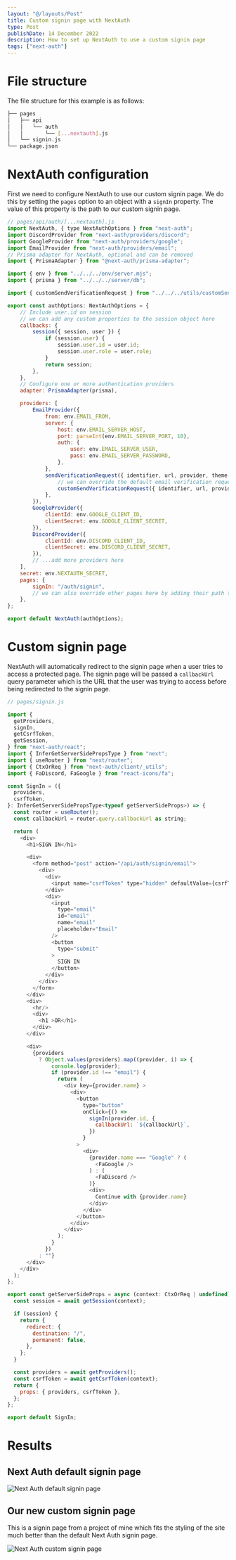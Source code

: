 ```yaml
---
layout: "@/layouts/Post"
title: Custom signin page with NextAuth
type: Post
publishDate: 14 December 2022
description: How to set up NextAuth to use a custom signin page
tags: ["next-auth"]
---
```


# File structure

The file structure for this example is as follows:

```bash
├── pages
│   ├── api
│   │   └── auth
│   │       └── [...nextauth].js
│   └── signin.js
└── package.json
```

# NextAuth configuration

First we need to configure NextAuth to use our custom signin page. We do this by setting the `pages` option to an object with a `signIn` property. The value of this property is the path to our custom signin page.

```js
// pages/api/auth/[...nextauth].js
import NextAuth, { type NextAuthOptions } from "next-auth";
import DiscordProvider from "next-auth/providers/discord";
import GoogleProvider from "next-auth/providers/google";
import EmailProvider from "next-auth/providers/email";
// Prisma adapter for NextAuth, optional and can be removed
import { PrismaAdapter } from "@next-auth/prisma-adapter";

import { env } from "../../../env/server.mjs";
import { prisma } from "../../../server/db";

import { customSendVerificationRequest } from "../../../utils/customSendVerificationRequest";

export const authOptions: NextAuthOptions = {
	// Include user.id on session
	// we can add any custom properties to the session object here
	callbacks: {
		session({ session, user }) {
			if (session.user) {
				session.user.id = user.id;
				session.user.role = user.role;
			}
			return session;
		},
	},
	// Configure one or more authentication providers
	adapter: PrismaAdapter(prisma),

	providers: [
		EmailProvider({
			from: env.EMAIL_FROM,
			server: {
				host: env.EMAIL_SERVER_HOST,
				port: parseInt(env.EMAIL_SERVER_PORT, 10),
				auth: {
					user: env.EMAIL_SERVER_USER,
					pass: env.EMAIL_SERVER_PASSWORD,
				},
			},
			sendVerificationRequest({ identifier, url, provider, theme }) {
				// we can override the default email verification request here by calling our custom function
				customSendVerificationRequest({ identifier, url, provider, theme });
			},
		}),
		GoogleProvider({
			clientId: env.GOOGLE_CLIENT_ID,
			clientSecret: env.GOOGLE_CLIENT_SECRET,
		}),
		DiscordProvider({
			clientId: env.DISCORD_CLIENT_ID,
			clientSecret: env.DISCORD_CLIENT_SECRET,
		}),
		// ...add more providers here
	],
	secret: env.NEXTAUTH_SECRET,
	pages: {
		signIn: "/auth/signin",
		// we can also override other pages here by adding their path to the pages object and creating the page
	},
};

export default NextAuth(authOptions);
```

# Custom signin page

NextAuth will automatically redirect to the signin page when a user tries to access a protected page. The signin page will be passed a `callbackUrl` query parameter which is the URL that the user was trying to access before being redirected to the signin page.

```js
// pages/signin.js

import {
  getProviders,
  signIn,
  getCsrfToken,
  getSession,
} from "next-auth/react";
import { InferGetServerSidePropsType } from "next";
import { useRouter } from "next/router";
import { CtxOrReq } from "next-auth/client/_utils";
import { FaDiscord, FaGoogle } from "react-icons/fa";

const SignIn = ({
  providers,
  csrfToken,
}: InferGetServerSidePropsType<typeof getServerSideProps>) => {
  const router = useRouter();
  const callbackUrl = router.query.callbackUrl as string;

  return (
    <div>
      <h1>SIGN IN</h1>

      <div>
        <form method="post" action="/api/auth/signin/email">
          <div>
            <div>
              <input name="csrfToken" type="hidden" defaultValue={csrfToken} />
            </div>
            <div>
              <input
                type="email"
                id="email"
                name="email"
                placeholder="Email"
              />
              <button
                type="submit"
              >
                SIGN IN
              </button>
            </div>
          </div>
        </form>
      </div>
      <div>
        <hr/>
        <div>
          <h1 >OR</h1>
        </div>
      </div>

      <div>
        {providers
          ? Object.values(providers).map((provider, i) => {
              console.log(provider);
              if (provider.id !== "email") {
                return (
                  <div key={provider.name} >
                    <div>
                      <button
                        type="button"
                        onClick={() =>
                          signIn(provider.id, {
                            callbackUrl: `${callbackUrl}`,
                          })
                        }
                      >
                        <div>
                          {provider.name === "Google" ? (
                            <FaGoogle />
                          ) : (
                            <FaDiscord />
                          )}
                          <div>
                            Continue with {provider.name}
                          </div>
                        </div>
                      </button>
                    </div>
                  </div>
                );
              }
            })
          : ""}
      </div>
    </div>
  );
};

export const getServerSideProps = async (context: CtxOrReq | undefined) => {
  const session = await getSession(context);

  if (session) {
    return {
      redirect: {
        destination: "/",
        permanent: false,
      },
    };
  }

  const providers = await getProviders();
  const csrfToken = await getCsrfToken(context);
  return {
    props: { providers, csrfToken },
  };
};

export default SignIn;

```

# Results

## Next Auth default signin page

![Next Auth default signin page](https://raw.githubusercontent.com/jack-elliot-doherty/jackdoherty.tech/main/public/images/next-auth-default-signin.png)

## Our new custom signin page

This is a signin page from a project of mine which fits the styling of the site much better than the default Next Auth signin page.

![Next Auth custom signin page](https://raw.githubusercontent.com/jack-elliot-doherty/jackdoherty.tech/main/public/images/mayh3m-signin.PNG)
